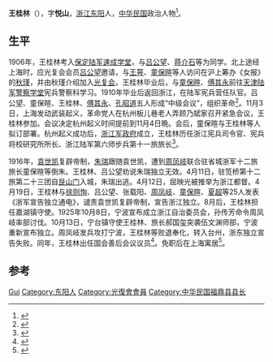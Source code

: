 {{Otheruses|other=名为王桂林的其他人物|王桂林}}

'''王桂林'''（{{bd|1877年||1949年}}），字'''悦山'''，[[浙江|浙江]][[东阳|东阳]]人，[[中华民国|中华民国]]政治人物<ref>{{Cite book|title=中华万姓谱 上|last=淡泊著|first=|publisher=[[中国档案出版社|中国档案出版社]]|year=2006.10|isbn=7-80166-681-X|location=北京|pages=22}}</ref>。

== 生平 ==
1906年，王桂林考入[[保定陸軍速成學堂|保定陆军速成学堂]]，与[[吕公望|吕公望]]、[[蒋介石|蒋介石]]等为同学。北上途经上海时，应光复会会员[[吕公望|吕公望]]邀请，与[[王萼|王萼]]、[[童保暄|童保暄]]等人访问在沪上筹办《女报》的[[秋瑾|秋瑾]]，并由秋瑾介绍加入[[光复会|光复会]]。王桂林毕业后，与[[童保暄|童保暄]]、[[傅其永|傅其永]]前往[[天津陆军警察学堂|天津陆军警察学堂]]宪兵警察科学习。1910年毕业后返回浙江，在陆军宪兵营任队官。吕公望、童保暄、王桂林、[[傅其永|傅其永]]、[[孔昭道|孔昭道]]五人形成“中级会议”，组织革命<ref>{{Cite book|title=浙江辛亥革命史|last=[[汪林茂|汪林茂]]著|first=|publisher=[[浙江大学出版社|浙江大学出版社]]|year=2001|isbn=7-308-02754-6|location=杭州|pages=206}}</ref>。11月3日，上海发动武装起义，革命党人在杭州板儿巷老人弄顾乃斌家召开紧急会议，王桂林参加。会议决定杭州起义时间提前到11月4日晩。会后，童保暄与王桂林等人拟订部署。杭州起义成功后，[[浙江省政府_(中華民國)|浙江军政府]]成立，王桂林历任浙江宪兵司令官、宪兵将校研究所所长、浙江陆军第六师步兵第十一旅旅长<ref>{{Cite book|title=当代中国名人录|last=[[樊荫南|樊荫南]]编纂|first=|publisher=上海良友图书印刷公司|year=1931|isbn=|location=|pages=26}}</ref>。

1916年，[[袁世凯|袁世凯]]复辟帝制，[[朱瑞|朱瑞]]跟随袁世凯，遭到[[周凤岐|周凤岐]]联合驻省城浙军十二旅旅长童保暄等倒朱。王桂林、吕公望劝说朱瑞独立无效。4月11日，驻笕桥第十二旅第二十三团自[[艮山门|艮山门]]入城，朱瑞出逃。4月12日，屈映光被推举为浙江都督。4月19日，王桂林与[[徐则恂|徐则恂]]、吕公望、张载阳、[[周凤岐|周凤岐]]、[[童保暄|童保暄]]、[[夏超|夏超]]等25人发表《浙军宣告独立通电》，谴责袁世凯复辟帝制，宣告浙江独立。8月后，王桂林担任嘉湖镇守使。1925年10月8日，宁波宣布成立浙江自治委员会，孙传芳命令周凤岐率部讨伐。10月13日，宁台镇守使王桂林、旅长郝国玺突袭伍文渊师部，宁波重新宣布独立。周凤岐发兵攻打宁波，王桂林等败退奉化，转入台州，浙东独立宣告失败。同年，王桂林出任国会善后会议议员<ref>{{Cite book|title=辛亥革命浙江人物谱|last=浙江省政协文史资料委员会编|first=|publisher=[[浙江人民出版社|浙江人民出版社]]|year=2011|isbn=|location=杭州|pages=269-270}}</ref>。免职后在上海寓居<ref>{{Cite book|title=保定军校将帅录|last=陈予欢编著|first=|publisher=[[广州出版社|广州出版社]]|year=2006.12|isbn=7-80731-388-9|location=广州|pages=62}}</ref>。

== 参考 ==
{{reflist}}

{{Authority control}}
{{DEFAULTSORT:Wang王}}
[[Category:王姓|Gui]]
[[Category:东阳人|Category:东阳人]]
[[Category:光復會會員|Category:光復會會員]]
[[Category:中华民国福鼎县县长|Category:中华民国福鼎县县长]]